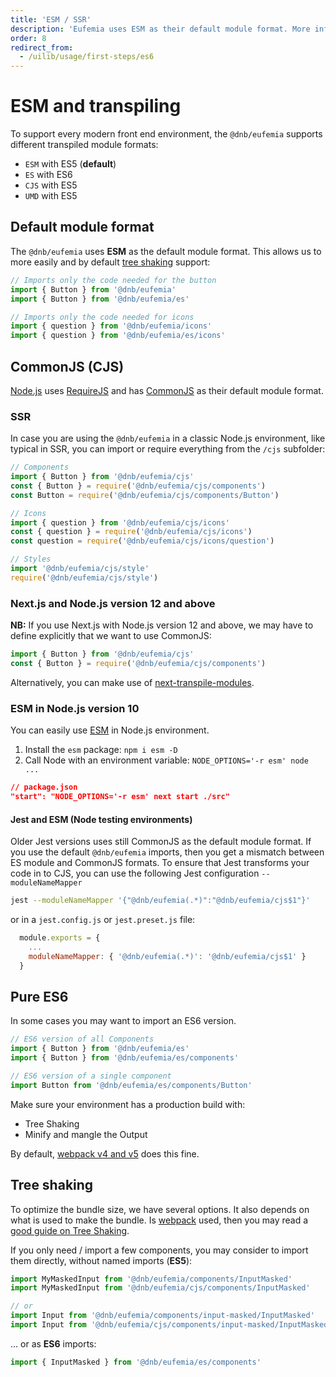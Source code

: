 ```yaml
---
title: 'ESM / SSR'
description: 'Eufemia uses ESM as their default module format. More info on this topic below.'
order: 8
redirect_from:
  - /uilib/usage/first-steps/es6
---
```


# ESM and transpiling

To support every modern front end environment, the `@dnb/eufemia` supports different transpiled module formats:

- `ESM` with ES5 (**default**)
- `ES` with ES6
- `CJS` with ES5
- `UMD` with ES5

## Default module format

The `@dnb/eufemia` uses **ESM** as the default module format. This allows us to more easily and by default [tree shaking](#tree-shaking) support:

```js
// Imports only the code needed for the button
import { Button } from '@dnb/eufemia'
import { Button } from '@dnb/eufemia/es'

// Imports only the code needed for icons
import { question } from '@dnb/eufemia/icons'
import { question } from '@dnb/eufemia/es/icons'
```

## CommonJS (CJS)

[Node.js](https://nodejs.org/) uses [RequireJS](https://requirejs.org) and has [CommonJS](https://requirejs.org/docs/commonjs.html) as their default module format.

### SSR

In case you are using the `@dnb/eufemia` in a classic Node.js environment, like typical in SSR, you can import or require everything from the `/cjs` subfolder:

```js
// Components
import { Button } from '@dnb/eufemia/cjs'
const { Button } = require('@dnb/eufemia/cjs/components')
const Button = require('@dnb/eufemia/cjs/components/Button')

// Icons
import { question } from '@dnb/eufemia/cjs/icons'
const { question } = require('@dnb/eufemia/cjs/icons')
const question = require('@dnb/eufemia/cjs/icons/question')

// Styles
import '@dnb/eufemia/cjs/style'
require('@dnb/eufemia/cjs/style')
```

### Next.js and Node.js version 12 and above

**NB:** If you use Next.js with Node.js version 12 and above, we may have to define explicitly that we want to use CommonJS:

```js
import { Button } from '@dnb/eufemia/cjs'
const { Button } = require('@dnb/eufemia/cjs/components')
```

Alternatively, you can make use of [next-transpile-modules](https://www.npmjs.com/package/next-transpile-modules).

### ESM in Node.js version 10

You can easily use [ESM](https://nodejs.org/api/esm.html) in Node.js environment.

1. Install the `esm` package: `npm i esm -D`
2. Call Node with an environment variable: `NODE_OPTIONS='-r esm' node ...`

```json
// package.json
"start": "NODE_OPTIONS='-r esm' next start ./src"
```

#### Jest and ESM (Node testing environments)

Older Jest versions uses still CommonJS as the default module format. If you use the default `@dnb/eufemia` imports, then you get a mismatch between ES module and CommonJS formats. To ensure that Jest transforms your code in to CJS, you can use the following Jest configuration `--moduleNameMapper`

```bash
jest --moduleNameMapper '{"@dnb/eufemia(.*)":"@dnb/eufemia/cjs$1"}'
```

or in a `jest.config.js` or `jest.preset.js` file:

```js
  module.exports = {
    ...
    moduleNameMapper: { '@dnb/eufemia(.*)': '@dnb/eufemia/cjs$1' }
  }
```

## Pure ES6

In some cases you may want to import an ES6 version.

```js
// ES6 version of all Components
import { Button } from '@dnb/eufemia/es'
import { Button } from '@dnb/eufemia/es/components'

// ES6 version of a single component
import Button from '@dnb/eufemia/es/components/Button'
```

Make sure your environment has a production build with:

- Tree Shaking
- Minify and mangle the Output

By default, [webpack v4 and v5](https://webpack.js.org) does this fine.

## Tree shaking

To optimize the bundle size, we have several options. It also depends on what is used to make the bundle. Is [webpack](https://webpack.js.org) used, then you may read a [good guide on Tree Shaking](https://webpack.js.org/guides/tree-shaking).

If you only need / import a few components, you may consider to import them directly, without named imports (**ES5**):

```js
import MyMaskedInput from '@dnb/eufemia/components/InputMasked'
import MyMaskedInput from '@dnb/eufemia/cjs/components/InputMasked'

// or
import Input from '@dnb/eufemia/components/input-masked/InputMasked'
import Input from '@dnb/eufemia/cjs/components/input-masked/InputMasked'
```

... or as **ES6** imports:

```js
import { InputMasked } from '@dnb/eufemia/es/components'
```
